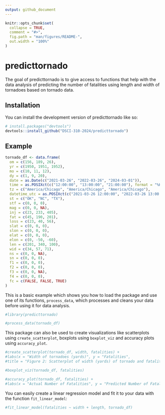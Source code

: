```yaml
---
output: github_document
---
```


<!-- README.md is generated from README.Rmd. Please edit that file -->

```r
knitr::opts_chunk$set(
  collapse = TRUE,
  comment = "#>",
  fig.path = "man/figures/README-",
  out.width = "100%"
)
```

# predicttornado

<!-- badges: start -->
<!-- badges: end -->

The goal of predicttornado is to give access to functions that help with the data analysis of predicting the number of fatalities using length and width of tornadoes based on tornado data. 

## Installation

You can install the development version of predicttornado like so:

``` r
# install.packages("devtools")
devtools::install_github("DSCI-310-2024/predicttornado")
```

## Example

```r
tornado_df <- data.frame(
  om = c(156, 189, 26), 
  yr = c(1950, 1951, 1952), 
  mo = c(10, 11, 12), 
  dy = c(1, 9, 20), 
  date = as.Date(c("2021-03-26", "2022-03-26", "2024-03-01")),
  time = as.POSIXct(c("12:00:00", "13:00:00", "21:00:00"), format = "%H:%M:%S"),
  tz = c("America/Chicago", "America/Chicago", "America/Chicago"),
  datetime_utc = as.POSIXct(c("2021-03-26 12:00:00", "2022-03-26 13:00:00", "2024-03-01 21:00:00")),
  st = c("OK", "NC", "TX"),
  stf = c(0, 0, 0), 
  mag = c(0, 0, NA), 
  inj = c(23, 233, 405), 
  fat = c(45, 190, 201), 
  loss = c(23, 40, 56), 
  slat = c(0, 0, 0), 
  slon = c(0, 0, 0), 
  elat = c(0, 0, 0), 
  elon = c(0, -50, -60), 
  len = c(201, 340, 100), 
  wid = c(34, 57, 71), 
  ns = c(0, 0, NA), 
  sn = c(0, 0, 0), 
  f1 = c(0, 0, 0), 
  f2 = c(0, 0, 0), 
  f3 = c(0, 0, NA), 
  f4 = c(0, 0, 0), 
  fc = c(FALSE, FALSE, TRUE)
)
```

This is a basic example which shows you how to load the package and use one of its functions, `process_data`, which processes and cleans your data before using it for data analysis. 

```r
#library(predicttornado)

#process_data(tornado_df)
```

This package can also be used to create visualizations like scatterplots using `create_scatterplot`, boxplots using `boxplot_viz` and accuracy plots using `accuracy_plot`. 

```r
#create_scatterplot(tornado_df, width, fatalities) + 
#labs(x = "Width of tornadoes (yards)", y = "Fatalities", 
#title = "Figure 2: Scatterplot of width (yards) of tornado and fatalities")
```

```r
#boxplot_viz(tornado_df, fatalities)
```

```r
#accuracy_plot(tornado_df, fatalities) + 
#labs(x = "Actual Number of Fatalities", y = "Predicted Number of Fatalities")
```

You can easily create a linear regression model and fit it to your data with the function `fit_linear_model`: 

```r
#fit_linear_model(fatalities ~ width + length, tornado_df)
```
